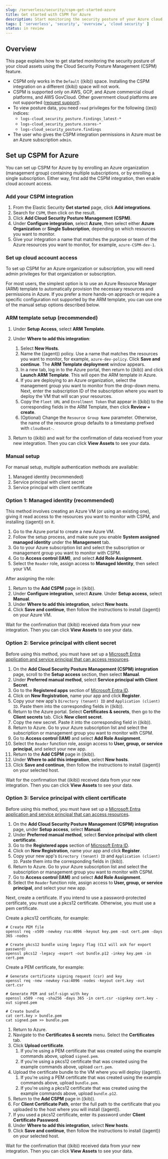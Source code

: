 ```yaml
---
slug: /serverless/security/cspm-get-started-azure
title: Get started with CSPM for Azure
description: Start monitoring the security posture of your Azure cloud assets.
tags: [ 'serverless', 'security', 'overview', 'cloud security' ]
status: in review
---
```


<div id="cspm-get-started-azure"></div>

<div id="cspm-overview-azure"></div>

## Overview

This page explains how to get started monitoring the security posture of your cloud assets using the Cloud Security Posture Management (CSPM) feature.

<DocCallOut title="Requirements">

* CSPM only works in the `Default` ((kib)) space. Installing the CSPM integration on a different ((kib)) space will not work. 
* CSPM is supported only on AWS, GCP, and Azure commercial cloud platforms, and AWS GovCloud. Other government cloud platforms are not supported ([request support](https://github.com/elastic/kibana/issues/new/choose)).
* To view posture data, you need `read` privileges for the following ((es)) indices:
  * `logs-cloud_security_posture.findings_latest-*`
  * `logs-cloud_security_posture.scores-*`
  * `logs-cloud_security_posture.findings`
* The user who gives the CSPM integration permissions in Azure must be an Azure subscription `admin`.

</DocCallOut>

<div id="cspm-setup-azure"></div>

## Set up CSPM for Azure

You can set up CSPM for Azure by by enrolling an Azure organization (management group) containing multiple subscriptions, or by enrolling a single subscription. Either way, first add the CSPM integration, then enable cloud account access.

<div id="cspm-add-and-name-integration-azure"></div>

### Add your CSPM integration
1. From the Elastic Security **Get started** page, click **Add integrations**.
1. Search for `CSPM`, then click on the result.
1. Click **Add Cloud Security Posture Management (CSPM)**.
1. Under **Configure integration**, select **Azure**, then select either **Azure Organization** or **Single Subscription**, depending on which resources you want to monitor. 
1. Give your integration a name that matches the purpose or team of the Azure resources you want to monitor, for example, `azure-CSPM-dev-1`.

<div id="cspm-set-up-cloud-access-section-azure"></div>

### Set up cloud account access
To set up CSPM for an Azure organization or subscription, you will need admin privileges for that organization or subscription.

For most users, the simplest option is to use an Azure Resource Manager (ARM) template to automatically provision the necessary resources and permissions in Azure. If you prefer a more hands-on approach or require a specific configuration not supported by the ARM template, you can use one of the manual setup options described below.

<div id="cspm-set-up-ARM"></div>

### ARM template setup (recommended)

1. Under **Setup Access**, select **ARM Template**.
1. Under **Where to add this integration**:
    1. Select **New Hosts**.
    1. Name the ((agent)) policy. Use a name that matches the resources you want to monitor, for example, `azure-dev-policy`. Click **Save and continue**. The **ARM Template deployment** window appears.
    1. In a new tab, log in to the Azure portal, then return to ((kib)) and click **Launch ARM Template**. This will open the ARM template in Azure.
    1. If you are deploying to an Azure organization, select the management group you want to monitor from the drop-down menu. Next, enter the subscription ID of the subscription where you want to deploy the VM that will scan your resources.
    1. Copy the `Fleet URL` and `Enrollment Token` that appear in ((kib)) to the corresponding fields in the ARM Template, then click **Review + create**.    
    1. (Optional) Change the `Resource Group Name` parameter. Otherwise, the name of the resource group defaults to a timestamp prefixed with `cloudbeat-`.

1. Return to ((kib)) and wait for the confirmation of data received from your new integration. Then you can click **View Assets** to see your data.

<div id="cspm-set-up-manual-azure"></div>

### Manual setup

For manual setup, multiple authentication methods are available: 

1. Managed identity (recommended)
1. Service principal with client secret
1. Service principal with client certificate

<div id="cspm-azure-managed-identity-setup"></div>

### Option 1: Managed identity (recommended)

This method involves creating an Azure VM (or using an existing one), giving it read access to the resources you want to monitor with CSPM, and installing ((agent)) on it.

1. Go to the Azure portal to create a new Azure VM.
1. Follow the setup process, and make sure you enable **System assigned managed identity** under the **Management** tab.
1. Go to your Azure subscription list and select the subscription or management group you want to monitor with CSPM.
1. Go to **Access control (IAM)**, and select **Add Role Assignment**.
1. Select the `Reader` role, assign access to **Managed Identity**, then select your VM.

After assigning the role:

1. Return to the **Add CSPM** page in ((kib)). 
1. Under **Configure integration**, select **Azure**. Under **Setup access**, select **Manual**.
1. Under **Where to add this integration**, select **New hosts**.
1. Click **Save and continue**, then follow the instructions to install ((agent)) on your Azure VM.

Wait for the confirmation that ((kib)) received data from your new integration. Then you can click **View Assets** to see your data.

<div id="cspm-azure-client-secret"></div>

### Option 2: Service principal with client secret

Before using this method, you must have set up a [Microsoft Entra application and service principal that can access resources](https://learn.microsoft.com/en-us/entra/identity-platform/howto-create-service-principal-portal#get-tenant-and-app-id-values-for-signing-in). 

1. On the **Add Cloud Security Posture Management (CSPM) integration** page, scroll to the **Setup access** section, then select **Manual**.
1. Under **Preferred manual method**, select **Service principal with Client Secret**.
1. Go to the **Registered apps** section of [Microsoft Entra ID](https://ms.portal.azure.com/#view/Microsoft_AAD_IAM/ActiveDirectoryMenuBlade/~/RegisteredApps).
1. Click on **New Registration**, name your app and click **Register**.
1. Copy your new app's `Directory (tenant) ID` and `Application (client) ID`. Paste them into the corresponding fields in ((kib)).
1. Return to the Azure portal. Select **Certificates & secrets**, then go to the **Client secrets** tab. Click **New client secret**. 
1. Copy the new secret. Paste it into the corresponding field in ((kib)).
1. Return to Azure. Go to your Azure subscription list and select the subscription or management group you want to monitor with CSPM.
1. Go to **Access control (IAM)** and select **Add Role Assignment**. 
1. Select the `Reader` function role, assign access to **User, group, or service principal**, and select your new app.
1. Return to the **Add CSPM** page in ((kib)).
1. Under **Where to add this integration**, select **New hosts**.
1. Click **Save and continue**, then follow the instructions to install ((agent)) on your selected host. 

Wait for the confirmation that ((kib)) received data from your new integration. Then you can click **View Assets** to see your data.

<div id="cspm-azure-client-certificate"></div>

### Option 3: Service principal with client certificate

Before using this method, you must have set up a [Microsoft Entra application and service principal that can access resources](https://learn.microsoft.com/en-us/entra/identity-platform/howto-create-service-principal-portal#get-tenant-and-app-id-values-for-signing-in). 

1. On the **Add Cloud Security Posture Management (CSPM) integration** page, under **Setup access**, select **Manual**. 
1. Under **Preferred manual method**, select **Service principal with client certificate**.
1. Go to the **Registered apps** section of [Microsoft Entra ID](https://ms.portal.azure.com/#view/Microsoft_AAD_IAM/ActiveDirectoryMenuBlade/~/RegisteredApps).
1. Click on **New Registration**, name your app and click **Register**.
1. Copy your new app's `Directory (tenant) ID` and `Application (client) ID`. Paste them into the corresponding fields in ((kib)).
1. Return to Azure. Go to your Azure subscription list and select the subscription or management group you want to monitor with CSPM.
1. Go to **Access control (IAM)** and select **Add Role Assignment**. 
1. Select the `Reader` function role, assign access to **User, group, or service principal**, and select your new app.

Next, create a certificate. If you intend to use a password-protected certificate, you must use a pkcs12 certificate. Otherwise, you must use a pem certificate.

Create a pkcs12 certificate, for example:
```shell
# Create PEM file
openssl req -x509 -newkey rsa:4096 -keyout key.pem -out cert.pem -days 365 -nodes

# Create pkcs12 bundle using legacy flag (CLI will ask for export password)
openssl pkcs12 -legacy -export -out bundle.p12 -inkey key.pem -in cert.pem
```

Create a PEM certificate, for example:
```shell
# Generate certificate signing request (csr) and key
openssl req -new -newkey rsa:4096 -nodes -keyout cert.key -out cert.csr

# Generate PEM and self-sign with key
openssl x509 -req -sha256 -days 365 -in cert.csr -signkey cert.key -out signed.pem

# Create bundle
cat cert.key > bundle.pem
cat signed.pem >> bundle.pem
```

1. Return to Azure.
1. Navigate to the **Certificates & secrets** menu. Select the **Certificates** tab.
1. Click **Upload certificate**. 
    1. If you're using a PEM certificate that was created using the example commands above, upload `signed.pem`.
    1. If you're using a pkcs12 certificate that was created using the example commands above, upload `cert.pem`.
1. Upload the certificate bundle to the VM where you will deploy ((agent)).
    1. If you're using a PEM certificate that was created using the example commands above, upload `bundle.pem`.
    1. If you're using a pkcs12 certificate that was created using the example commands above, upload `bundle.p12`.
1. Return to the **Add CSPM** page in ((kib)). 
1. For **Client Certificate Path**, enter the full path to the certificate that you uploaded to the host where you will install ((agent)). 
1. If you used a pkcs12 certificate, enter its password under **Client Certificate Password**.
1. Under **Where to add this integration**, select **New hosts**.
1. Click **Save and continue**, then follow the instructions to install ((agent)) on your selected host.

Wait for the confirmation that ((kib)) received data from your new integration. Then you can click **View Assets** to see your data.